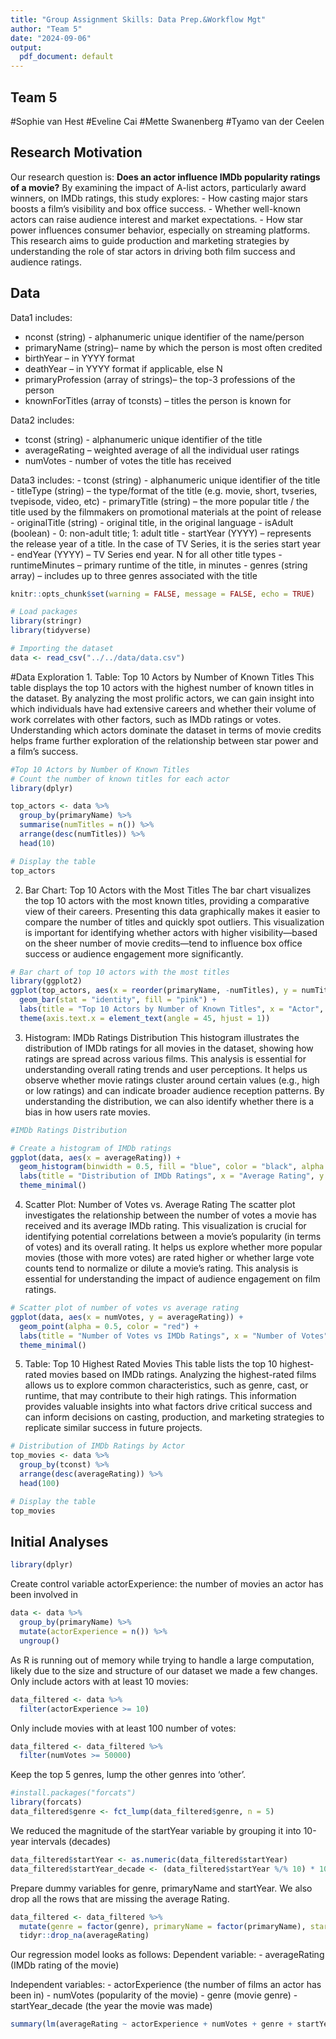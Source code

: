 ```yaml
---
title: "Group Assignment Skills: Data Prep.&Workflow Mgt"
author: "Team 5"
date: "2024-09-06"
output:
  pdf_document: default
---
```


## Team 5
#Sophie van Hest
#Eveline Cai
#Mette Swanenberg
#Tyamo van der Ceelen

## Research Motivation

Our research question is: **Does an actor influence IMDb popularity ratings of a movie?**
By examining the impact of A-list actors, particularly award winners, on IMDb ratings, this study explores:
- How casting major stars boosts a film’s visibility and box office success.
- Whether well-known actors can raise audience interest and market expectations.
- How star power influences consumer behavior, especially on streaming platforms.
This research aims to guide production and marketing strategies by understanding the role of star actors in driving both film success and audience ratings.

## Data
Data1 includes:

- nconst (string) - alphanumeric unique identifier of the name/person
- primaryName (string)– name by which the person is most often credited
- birthYear – in YYYY format
- deathYear – in YYYY format if applicable, else N
- primaryProfession (array of strings)– the top-3 professions of the person
- knownForTitles (array of tconsts) – titles the person is known for

Data2 includes:

- tconst (string) - alphanumeric unique identifier of the title
- averageRating – weighted average of all the individual user ratings
- numVotes - number of votes the title has received

Data3 includes:
- tconst (string) - alphanumeric unique identifier of the title
- titleType (string) – the type/format of the title (e.g. movie, short, tvseries, tvepisode, video, etc)
- primaryTitle (string) – the more popular title / the title used by the filmmakers on promotional materials    at the point of release
- originalTitle (string) - original title, in the original language
- isAdult (boolean) - 0: non-adult title; 1: adult title
- startYear (YYYY) – represents the release year of a title. In the case of TV Series, it is the series start     year
- endYear (YYYY) – TV Series end year. N for all other title types
- runtimeMinutes – primary runtime of the title, in minutes
- genres (string array) – includes up to three genres associated with the title

```r
knitr::opts_chunk$set(warning = FALSE, message = FALSE, echo = TRUE)
```

```r
# Load packages
library(stringr)
library(tidyverse)
```

```r
# Importing the dataset 
data <- read_csv("../../data/data.csv")
```

#Data Exploration
1. Table: Top 10 Actors by Number of Known Titles
This table displays the top 10 actors with the highest number of known titles in the dataset. By analyzing the most prolific actors, we can gain insight into which individuals have had extensive careers and whether their volume of work correlates with other factors, such as IMDb ratings or votes. Understanding which actors dominate the dataset in terms of movie credits helps frame further exploration of the relationship between star power and a film's success.
```r
#Top 10 Actors by Number of Known Titles
# Count the number of known titles for each actor
library(dplyr)

top_actors <- data %>%
  group_by(primaryName) %>%
  summarise(numTitles = n()) %>%
  arrange(desc(numTitles)) %>%
  head(10)

# Display the table
top_actors

```
2. Bar Chart: Top 10 Actors with the Most Titles
The bar chart visualizes the top 10 actors with the most known titles, providing a comparative view of their careers. Presenting this data graphically makes it easier to compare the number of titles and quickly spot outliers. This visualization is important for identifying whether actors with higher visibility—based on the sheer number of movie credits—tend to influence box office success or audience engagement more significantly.
```r
# Bar chart of top 10 actors with the most titles
library(ggplot2)
ggplot(top_actors, aes(x = reorder(primaryName, -numTitles), y = numTitles)) +
  geom_bar(stat = "identity", fill = "pink") +
  labs(title = "Top 10 Actors by Number of Known Titles", x = "Actor", y = "Number of Titles") +
  theme(axis.text.x = element_text(angle = 45, hjust = 1))

```
3. Histogram: IMDb Ratings Distribution
This histogram illustrates the distribution of IMDb ratings for all movies in the dataset, showing how ratings are spread across various films. This analysis is essential for understanding overall rating trends and user perceptions. It helps us observe whether movie ratings cluster around certain values (e.g., high or low ratings) and can indicate broader audience reception patterns. By understanding the distribution, we can also identify whether there is a bias in how users rate movies.
```r
#IMDb Ratings Distribution

# Create a histogram of IMDb ratings
ggplot(data, aes(x = averageRating)) +
  geom_histogram(binwidth = 0.5, fill = "blue", color = "black", alpha = 0.7) +
  labs(title = "Distribution of IMDb Ratings", x = "Average Rating", y = "Count of Movies") +
  theme_minimal()

```
4. Scatter Plot: Number of Votes vs. Average Rating
The scatter plot investigates the relationship between the number of votes a movie has received and its average IMDb rating. This visualization is crucial for identifying potential correlations between a movie’s popularity (in terms of votes) and its overall rating. It helps us explore whether more popular movies (those with more votes) are rated higher or whether large vote counts tend to normalize or dilute a movie’s rating. This analysis is essential for understanding the impact of audience engagement on film ratings.
```r
# Scatter plot of number of votes vs average rating
ggplot(data, aes(x = numVotes, y = averageRating)) +
  geom_point(alpha = 0.5, color = "red") +
  labs(title = "Number of Votes vs IMDb Ratings", x = "Number of Votes", y = "Average Rating") +
  theme_minimal()

```
5. Table: Top 10 Highest Rated Movies
This table lists the top 10 highest-rated movies based on IMDb ratings. Analyzing the highest-rated films allows us to explore common characteristics, such as genre, cast, or runtime, that may contribute to their high ratings. This information provides valuable insights into what factors drive critical success and can inform decisions on casting, production, and marketing strategies to replicate similar success in future projects.
```r
# Distribution of IMDb Ratings by Actor
top_movies <- data %>%
  group_by(tconst) %>%
  arrange(desc(averageRating)) %>%
  head(100)

# Display the table
top_movies

```

## Initial Analyses
```r
library(dplyr)
```


Create control variable actorExperience: the number of movies an actor has been involved in
```r
data <- data %>%
  group_by(primaryName) %>%
  mutate(actorExperience = n()) %>%
  ungroup()
```

As R is running out of memory while trying to handle a large computation, likely due to the size and structure of our dataset we made a few changes.
Only include actors with at least 10 movies:
```r
data_filtered <- data %>%
  filter(actorExperience >= 10)
```
Only include movies with at least 100 number of votes:
```r
data_filtered <- data_filtered %>%
  filter(numVotes >= 50000)
```
Keep the top 5 genres, lump the other genres into 'other'. 
```r
#install.packages("forcats")
library(forcats)
data_filtered$genre <- fct_lump(data_filtered$genre, n = 5)
```
We reduced the magnitude of the startYear variable by grouping it into 10-year intervals (decades)
```r
data_filtered$startYear <- as.numeric(data_filtered$startYear)
data_filtered$startYear_decade <- (data_filtered$startYear %/% 10) * 10
```

Prepare dummy variables for genre, primaryName and startYear. We also drop all the rows that are missing the average Rating.
```r
data_filtered <- data_filtered %>%
  mutate(genre = factor(genre), primaryName = factor(primaryName), startYear_decade = factor(startYear_decade)) %>%
  tidyr::drop_na(averageRating)
```

Our regression model looks as follows:
Dependent variable: 
- averageRating (IMDb rating of the movie)

Independent variables:
- actorExperience (the number of films an actor has been in)
- numVotes (popularity of the movie)
- genre (movie genre)
- startYear_decade (the year the movie was made)


```r
summary(lm(averageRating ~ actorExperience + numVotes + genre + startYear_decade, data = data_filtered))
```

